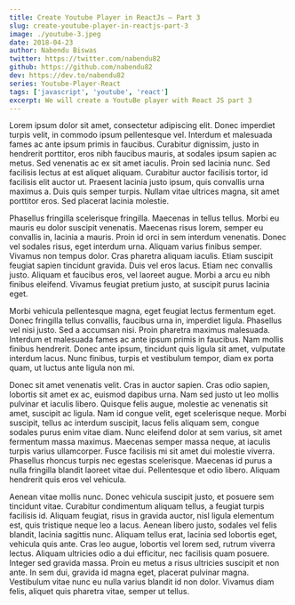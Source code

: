 ```yaml
---
title: Create Youtube Player in ReactJs — Part 3
slug: create-youtube-player-in-reactjs-part-3
image: ./youtube-3.jpeg
date: 2018-04-23
author: Nabendu Biswas
twitter: https://twitter.com/nabendu82
github: https://github.com/nabendu82
dev: https://dev.to/nabendu82
series: Youtube-Player-React
tags: ['javascript', 'youtube', 'react']
excerpt: We will create a YoutuBe player with React JS part 3
---
```

Lorem ipsum dolor sit amet, consectetur adipiscing elit. Donec imperdiet turpis velit, in commodo ipsum pellentesque vel. Interdum et malesuada fames ac ante ipsum primis in faucibus. Curabitur dignissim, justo in hendrerit porttitor, eros nibh faucibus mauris, at sodales ipsum sapien ac metus. Sed venenatis ac ex sit amet iaculis. Proin sed lacinia nunc. Sed facilisis lectus at est aliquet aliquam. Curabitur auctor facilisis tortor, id facilisis elit auctor ut. Praesent lacinia justo ipsum, quis convallis urna maximus a. Duis quis semper turpis. Nullam vitae ultrices magna, sit amet porttitor eros. Sed placerat lacinia molestie.

Phasellus fringilla scelerisque fringilla. Maecenas in tellus tellus. Morbi eu mauris eu dolor suscipit venenatis. Maecenas risus lorem, semper eu convallis in, lacinia a mauris. Proin id orci in sem interdum venenatis. Donec vel sodales risus, eget interdum urna. Aliquam varius finibus semper. Vivamus non tempus dolor. Cras pharetra aliquam iaculis. Etiam suscipit feugiat sapien tincidunt gravida. Duis vel eros lacus. Etiam nec convallis justo. Aliquam et faucibus eros, vel laoreet augue. Morbi a arcu eu nibh finibus eleifend. Vivamus feugiat pretium justo, at suscipit purus lacinia eget.

Morbi vehicula pellentesque magna, eget feugiat lectus fermentum eget. Donec fringilla tellus convallis, faucibus urna in, imperdiet ligula. Phasellus vel nisi justo. Sed a accumsan nisi. Proin pharetra maximus malesuada. Interdum et malesuada fames ac ante ipsum primis in faucibus. Nam mollis finibus hendrerit. Donec ante ipsum, tincidunt quis ligula sit amet, vulputate interdum lacus. Nunc finibus, turpis et vestibulum tempor, diam ex porta quam, ut luctus ante ligula non mi.

Donec sit amet venenatis velit. Cras in auctor sapien. Cras odio sapien, lobortis sit amet ex ac, euismod dapibus urna. Nam sed justo ut leo mollis pulvinar et iaculis libero. Quisque felis augue, molestie ac venenatis sit amet, suscipit ac ligula. Nam id congue velit, eget scelerisque neque. Morbi suscipit, tellus ac interdum suscipit, lacus felis aliquam sem, congue sodales purus enim vitae diam. Nunc eleifend dolor at sem varius, sit amet fermentum massa maximus. Maecenas semper massa neque, at iaculis turpis varius ullamcorper. Fusce facilisis mi sit amet dui molestie viverra. Phasellus rhoncus turpis nec egestas scelerisque. Maecenas id purus a nulla fringilla blandit laoreet vitae dui. Pellentesque et odio libero. Aliquam hendrerit quis eros vel vehicula.

Aenean vitae mollis nunc. Donec vehicula suscipit justo, et posuere sem tincidunt vitae. Curabitur condimentum aliquam tellus, a feugiat turpis facilisis id. Aliquam feugiat, risus in gravida auctor, nisl ligula elementum est, quis tristique neque leo a lacus. Aenean libero justo, sodales vel felis blandit, lacinia sagittis nunc. Aliquam tellus erat, lacinia sed lobortis eget, vehicula quis ante. Cras leo augue, lobortis vel lorem sed, rutrum viverra lectus. Aliquam ultricies odio a dui efficitur, nec facilisis quam posuere. Integer sed gravida massa. Proin eu metus a risus ultricies suscipit et non ante. In sem dui, gravida id magna eget, placerat pulvinar magna. Vestibulum vitae nunc eu nulla varius blandit id non dolor. Vivamus diam felis, aliquet quis pharetra vitae, semper ut tellus.